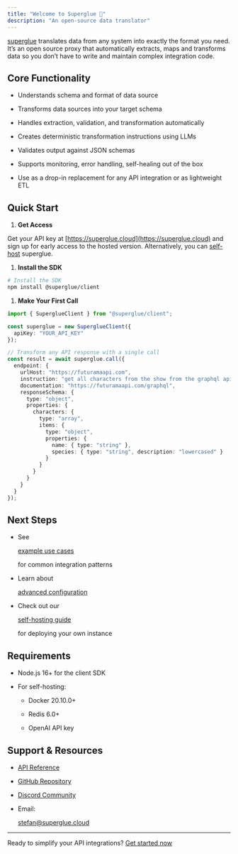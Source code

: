 ```yaml
---
title: "Welcome to Superglue 🍯"
description: "An open-source data translator"
---
```


[superglue](https://superglue.cloud/) translates data from any system into exactly the format you need. It’s an open source proxy that automatically extracts, maps and transforms data so you don’t have to write and maintain complex integration code.

## Core Functionality

* Understands schema and format of data source

* Transforms data sources into your target schema

* Handles extraction, validation, and transformation automatically

* Creates deterministic transformation instructions using LLMs

* Validates output against JSON schemas

* Supports monitoring, error handling, self-healing out of the box

* Use as a drop-in replacement for any API integration or as lightweight ETL

## Quick Start

1. **Get Access**

Get your API key at [https://superglue.cloud](https://superglue.cloud) and sign up for early access to the hosted version.
Alternatively, you can [self-host](/guides/self-hosting) superglue.

1. **Install the SDK**

```bash
# Install the SDK
npm install @superglue/client
```

1. **Make Your First Call**

```typescript
import { SuperglueClient } from "@superglue/client";

const superglue = new SuperglueClient({
  apiKey: "YOUR_API_KEY"
});

// Transform any API response with a single call
const result = await superglue.call({
  endpoint: {
    urlHost: "https://futuramaapi.com",
    instruction: "get all characters from the show from the graphql api",
    documentation: "https://futuramaapi.com/graphql",
    responseSchema: {
      type: "object",
      properties: {
        characters: {
          type: "array",  
          items: {
            type: "object",
            properties: {
              name: { type: "string" },
              species: { type: "string", description: "lowercased" }
            }
          }
        }
      }
    }
  }
});
```

## Next Steps

* See 

  [example use cases](/examples)

   for common integration patterns

* Learn about 

  [advanced configuration](/api-reference/overview)

* Check out our 

  [self-hosting guide](/self-hosting)

   for deploying your own instance

## Requirements

* Node.js 16+ for the client SDK

* For self-hosting:

  * Docker 20.10.0+

  * Redis 6.0+

  * OpenAI API key

## Support & Resources

* [API Reference](/api-reference/overview)

* [GitHub Repository](https://github.com/superglue-ai/superglue)

* [Discord Community](https://discord.gg/SKRYYQEp)

* Email: 

  [stefan@superglue.cloud](mailto:stefan@superglue.cloud)

***

Ready to simplify your API integrations? [Get started now](https://superglue.cloud)